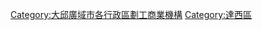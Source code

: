 {{Portal bar|韓國|企業}}
[[Category:大邱廣域市各行政區劃工商業機構|Category:大邱廣域市各行政區劃工商業機構]]
[[Category:達西區|Category:達西區]]